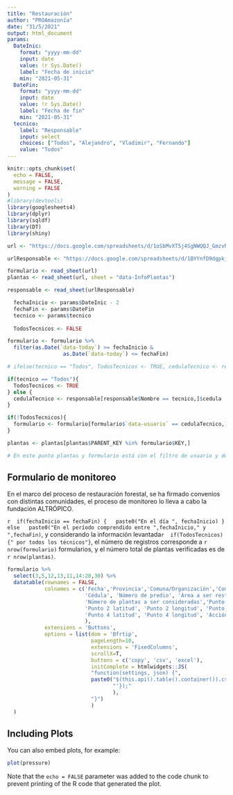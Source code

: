 ```yaml
---
title: "Restauración"
author: "PROAmazonía"
date: "31/5/2021"
output: html_document
params:
  DateInic:
    format: "yyyy-mm-dd"
    input: date
    value: !r Sys.Date()
    label: "Fecha de inicio"
    min: "2021-05-31"
  DateFin:
    format: "yyyy-mm-dd"
    input: date
    value: !r Sys.Date()
    label: "Fecha de fin"
    min: "2021-05-31"
  tecnico:
    label: "Responsable"
    input: select
    choices: ["Todos", "Alejandro", "Vladimir", "Fernando"]
    value: "Todos"
---
```


```r
knitr::opts_chunk$set(
  echo = FALSE,
  message = FALSE,
  warning = FALSE
)
#library(devtools)
library(googlesheets4)
library(dplyr)
library(sqldf)
library(DT)
library(shiny)

url <- "https://docs.google.com/spreadsheets/d/1oSbMvXT5j4SgNWQQJ_GmzvNcsfLC7vBzl6HzeCCvP6s/edit?usp=sharing"

urlResponsable <- "https://docs.google.com/spreadsheets/d/1BYYnfD9dgpkjJJjx0b-gdMQy56Gr7AZQ4mhaKjnWgvE/edit?usp=sharing"

formulario <- read_sheet(url)
plantas <- read_sheet(url, sheet = "data-InfoPlantas")

responsable <- read_sheet(urlResponsable)

```


```r

  fechaInicio <- params$DateInic - 2
  fechaFin <- params$DateFin
  tecnico <- params$tecnico
  
  TodosTecnicos <- FALSE

formulario <- formulario %>%
  filter(as.Date(`data-today`) >= fechaInicio & 
                  as.Date(`data-today`) <= fechaFin)

# ifelse(tecnico == "Todos", TodosTecnicos <- TRUE, cedulaTecnico <- responsable[responsable$Nombre == tecnico,]$cedula)

if(tecnico == "Todos"){
  TodosTecnicos <- TRUE
} else {
  cedulaTecnico <- responsable[responsable$Nombre == tecnico,]$cedula
}

if(!TodosTecnicos){
  formulario <- formulario[formulario$`data-usuario` == cedulaTecnico,]
}

plantas <- plantas[plantas$PARENT_KEY %in% formulario$KEY,]

# En este punto plantas y formulario está con el filtro de usuario y de fechas

```

## Formulario de monitoreo

En el marco del proceso de restauración forestal, se ha firmado convenios con distintas comunidades, el proceso de monitoreo lo lleva a cabo la fundación ALTRÓPICO.

`r 
if(fechaInicio == fechaFin) {
  paste0("En el día ", fechaInicio)
} else
  paste0("En el período comprendido entre ",fechaInicio," y ",fechaFin)
`, y considerando la información levantada`r 
if(TodosTecnicos){" por todos los técnicos"}`, el número de registros corresponde a `r nrow(formulario)` formularios, y el número total de plantas verificadas es de `r nrow(plantas)`.


```r
formulario %>%
  select(3,5,12,13,11,14:28,30) %>%
  datatable(rownames = FALSE, 
            colnames = c('Fecha','Provincia','Comuna/Organización','Comunidad','Dirección','Beneficiario',
                         'Cédula', 'Número de predio', 'Área a ser restaurada', 'Área de la muestra', 
                         'Número de plantas a ser consideradas','Punto 1 latitud', 'Punto 1 longitud',
                         'Punto 2 latitud', 'Punto 2 longitud', 'Punto 3 latitud', 'Punto 3 longitud',
                         'Punto 4 latitud', 'Punto 4 longitud', 'Acción a monitorear', 'Observaciones'
                         ),
            extensions = 'Buttons',
            options = list(dom = 'Bfrtip',
                           pageLength=10,
                           extensions = 'FixedColumns',
                           scrollX=T,
                           buttons = c('copy', 'csv', 'excel'),
                           initComplete = htmlwidgets::JS(
                           "function(settings, json) {",
                           paste0("$(this.api().table().container()).css({'font-size': '", 6,
                                  "'});"
                                  ),
                           "}")
                           )
  )
```

## Including Plots

You can also embed plots, for example:

```r
plot(pressure)
```

Note that the `echo = FALSE` parameter was added to the code chunk to prevent printing of the R code that generated the plot.
